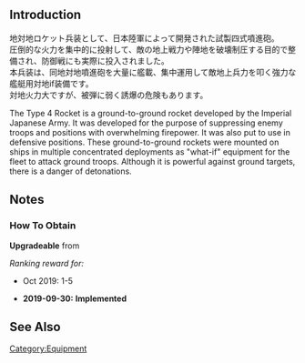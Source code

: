 {{EquipmentInfo}}

==Introduction==
地対地ロケット兵装として、日本陸軍によって開発された試製四式噴進砲。<br>
圧倒的な火力を集中的に投射して、敵の地上戦力や陣地を破壊制圧する目的で整備され、防御戦にも実際に投入されました。<br>
本兵装は、同地対地噴進砲を大量に艦載、集中運用して敵地上兵力を叩く強力な艦艇用対地if装備です。<br>
対地火力大ですが、被弾に弱く誘爆の危険もあります。

The Type 4 Rocket is a ground-to-ground rocket developed by the Imperial Japanese Army. It was developed for the purpose of suppressing enemy troops and positions with overwhelming firepower. It was also put to use in defensive positions. These ground-to-ground rockets were mounted on ships in multiple concentrated deployments as "what-if" equipment for the fleet to attack ground troops. Although it is powerful against ground targets, there is a danger of detonations.

==Notes==
<div class="mw-collapsible"><h3>How To Obtain</h3>
<div class="mw-collapsible-content">
'''Upgradeable''' from {{Equipment/Link|Shipborne Model Type 4 20cm Anti-ground Rocket Launcher}}

''Ranking reward for:''
* Oct 2019: 1-5

</div></div>


<div class="mw-collapsible><h3>Updates History</h3>
<div class="mw-collapsible-content>
* '''2019-09-30:''' '''Implemented'''
</div></div>

==See Also==
{{Equipmentlist}}
[[Category:Equipment]]